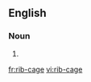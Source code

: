 {{also|ribcage|rib cage}}
==English==

===Noun===
{{en-noun|head=[[rib]]-[[cage]]}}
# {{alternative spelling of|ribcage|lang=en}}

[[fr:rib-cage]]
[[vi:rib-cage]]